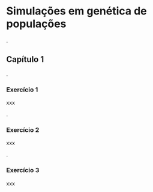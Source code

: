 # Simulações em genética de populações

.\linebreak

## Capítulo 1

.\linebreak

### Exercício 1

xxx

.\linebreak

### Exercício 2

xxx

.\linebreak

### Exercício 3

xxx
